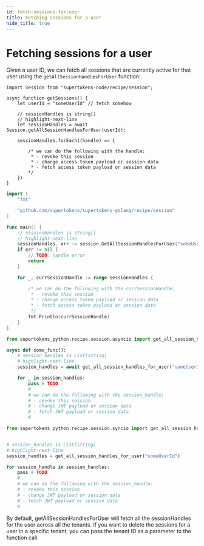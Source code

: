 ```yaml
---
id: fetch-sessions-for-user
title: Fetching sessions for a user
hide_title: true
---
```



<!-- COPY DOCS -->
<!-- ./session/common-customizations/sessions/fetch-sessions-for-user.mdx -->


# Fetching sessions for a user

Given a user ID, we can fetch all sessions that are currently active for that user using the `getAllSessionHandlesForUser` function:

<BackendSDKTabs>
<TabItem value="nodejs">

```tsx
import Session from "supertokens-node/recipe/session";

async function getSessions() {
    let userId = "someUserId" // fetch somehow

    // sessionHandles is string[]
    // highlight-next-line
    let sessionHandles = await Session.getAllSessionHandlesForUser(userId);

    sessionHandles.forEach((handle) => {

        /* we can do the following with the handle:
         * - revoke this session
         * - change access token payload or session data
         * - fetch access token payload or session data
        */
    })
}
```
</TabItem>
<TabItem value="go">

```go
import (
	"fmt"

	"github.com/supertokens/supertokens-golang/recipe/session"
)

func main() {
	// sessionHandles is string[]
	// highlight-next-line
	sessionHandles, err := session.GetAllSessionHandlesForUser("someUserId")
	if err != nil {
		// TODO: handle error
		return
	}

	for _, currSessionHandle := range sessionHandles {

		/* we can do the following with the currSessionHandle:
		 * - revoke this session
		 * - change access token payload or session data
		 * - fetch access token payload or session data
		 */
		fmt.Println(currSessionHandle)
	}
}
```
</TabItem>
<TabItem value="python">
<PythonSyncAsyncSubTabs>
<TabItem value="asyncio">

```python
from supertokens_python.recipe.session.asyncio import get_all_session_handles_for_user

async def some_func():
    # session_handles is List[string]
    # highlight-next-line
    session_handles = await get_all_session_handles_for_user("someUserId")

    for _ in session_handles:
        pass # TODO
        #
        # we can do the following with the session_handle:
        # - revoke this session
        # - change JWT payload or session data
        # - fetch JWT payload or session data
        #
```

</TabItem>
<TabItem value="syncio">

```python
from supertokens_python.recipe.session.syncio import get_all_session_handles_for_user


# session_handles is List[string]
# highlight-next-line
session_handles = get_all_session_handles_for_user("someUserId")

for session_handle in session_handles:
    pass # TODO
    #
    # we can do the following with the session_handle:
    # - revoke this session
    # - change JWT payload or session data
    # - fetch JWT payload or session data
    #
```

</TabItem>
</PythonSyncAsyncSubTabs>
</TabItem>
</BackendSDKTabs>

<CustomAdmonition type="multi-tenancy">

By default, getAllSessionHandlesForUser will fetch all the sessionHandles for the user across all the tenants. If you want to delete the sessions for a user in a specific tenant, you can pass the tenant ID as a parameter to the function call.

</CustomAdmonition>